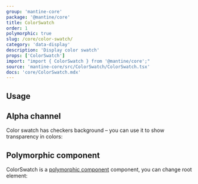 ```yaml
---
group: 'mantine-core'
package: '@mantine/core'
title: ColorSwatch
order: 1
polymorphic: true
slug: /core/color-swatch/
category: 'data-display'
description: 'Display color swatch'
props: ['ColorSwatch']
import: "import { ColorSwatch } from '@mantine/core';"
source: 'mantine-core/src/ColorSwatch/ColorSwatch.tsx'
docs: 'core/ColorSwatch.mdx'
---
```



## Usage

<Demo data={ColorSwatchDemos.usage} />

## Alpha channel

Color swatch has checkers background – you can use it to show transparency in colors:

<Demo data={ColorSwatchDemos.transparent} />

## Polymorphic component

ColorSwatch is a [polymorphic component](/guides/polymorphic/) component, you can change root element:

<Demo data={ColorSwatchDemos.component} />
